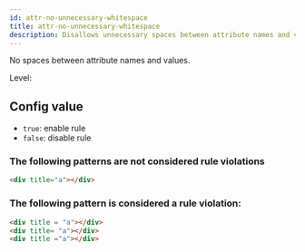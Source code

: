 ```yaml
---
id: attr-no-unnecessary-whitespace
title: attr-no-unnecessary-whitespace
description: Disallows unnecessary spaces between attribute names and values in HTML elements.
---
```



No spaces between attribute names and values.

Level: <Badge text="Error" variant="danger" />

## Config value

- `true`: enable rule
- `false`: disable rule

### The following patterns are **not** considered rule violations

```html
<div title="a"></div>
```

### The following pattern is considered a rule violation:

```html
<div title = "a"></div>
<div title= "a"></div>
<div title ="a"></div>
```
